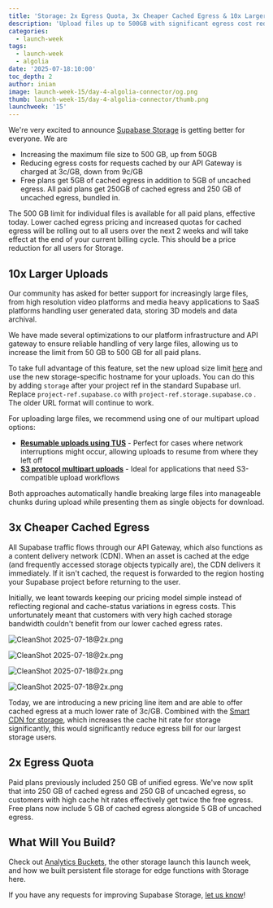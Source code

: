 ```yaml
---
title: 'Storage: 2x Egress Quota, 3x Cheaper Cached Egress & 10x Larger Uploads'
description: 'Upload files up to 500GB with significant egress cost reductions.'
categories:
  - launch-week
tags:
  - launch-week
  - algolia
date: '2025-07-18:10:00'
toc_depth: 2
author: inian
image: launch-week-15/day-4-algolia-connector/og.png
thumb: launch-week-15/day-4-algolia-connector/thumb.png
launchweek: '15'
---
```


We're very excited to announce [Supabase Storage](https://supabase.com/storage) is getting better for everyone. We are

- Increasing the maximum file size to 500 GB, up from 50GB
- Reducing egress costs for requests cached by our API Gateway is charged at 3c/GB, down from 9c/GB
- Free plans get 5GB of cached egress in addition to 5GB of uncached egress. All paid plans get 250GB of cached egress and 250 GB of uncached egress, bundled in.

The 500 GB limit for individual files is available for all paid plans, effective today. Lower cached egress pricing and increased quotas for cached egress will be rolling out to all users over the next 2 weeks and will take effect at the end of your current billing cycle. This should be a price reduction for all users for Storage.

## 10x Larger Uploads

Our community has asked for better support for increasingly large files, from high resolution video platforms and media heavy applications to SaaS platforms handling user generated data, storing 3D models and data archival.

We have made several optimizations to our platform infrastructure and API gateway to ensure reliable handling of very large files, allowing us to increase the limit from 50 GB to 500 GB for all paid plans.

To take full advantage of this feature, set the new upload size limit [here](https://supabase.com/dashboard/project/_/settings/storage) and use the new storage-specific hostname for your uploads. You can do this by adding `storage` after your project ref in the standard Supabase url. Replace `project-ref.supabase.co` with `project-ref.storage.supabase.co` . The older URL format will continue to work.

For uploading large files, we recommend using one of our multipart upload options:

- [**Resumable uploads using TUS**](https://supabase.com/docs/guides/storage/uploads/resumable-uploads) - Perfect for cases where network interruptions might occur, allowing uploads to resume from where they left off
- [**S3 protocol multipart uploads**](https://supabase.com/docs/guides/storage/uploads/s3-uploads) - Ideal for applications that need S3-compatible upload workflows

Both approaches automatically handle breaking large files into manageable chunks during upload while presenting them as single objects for download.

## 3x Cheaper Cached Egress

All Supabase traffic flows through our API Gateway, which also functions as a content delivery network (CDN). When an asset is cached at the edge (and frequently accessed storage objects typically are), the CDN delivers it immediately. If it isn't cached, the request is forwarded to the region hosting your Supabase project before returning to the user.

Initially, we leant towards keeping our pricing model simple instead of reflecting regional and cache-status variations in egress costs. This unfortunately meant that customers with very high cached storage bandwidth couldn't benefit from our lower cached egress rates.

![CleanShot 2025-07-18@2x.png](attachment:c3b3493b-97bf-4e79-99b4-be8b299b3353:CleanShot_2025-07-182x.png)

![CleanShot 2025-07-18@2x.png](attachment:055acdb3-af26-4a6f-bd69-12ff4c71d063:CleanShot_2025-07-182x.png)

![CleanShot 2025-07-18@2x.png](attachment:85e5d5c5-d497-4eac-b7f8-3557c149eecb:CleanShot_2025-07-182x.png)

![CleanShot 2025-07-18@2x.png](attachment:ea646076-c9de-4e3f-9048-0b3af7ae0d9f:CleanShot_2025-07-182x.png)

Today, we are introducing a new pricing line item and are able to offer cached egress at a much lower rate of 3c/GB. Combined with the [Smart CDN for storage](https://supabase.com/docs/guides/storage/cdn/smart-cdn), which increases the cache hit rate for storage significantly, this would significantly reduce egress bill for our largest storage users.

## 2x Egress Quota

Paid plans previously included 250 GB of unified egress. We've now split that into 250 GB of cached egress and 250 GB of uncached egress, so customers with high cache hit rates effectively get twice the free egress. Free plans now include 5 GB of cached egress alongside 5 GB of uncached egress.

## What Will You Build?

Check out [Analytics Buckets](https://supabase.com/blog/analytics-buckets), the other storage launch this launch week, and how we built persistent file storage for edge functions with Storage here.

If you have any requests for improving Supabase Storage, [let us know](https://x.com/supabase)!
